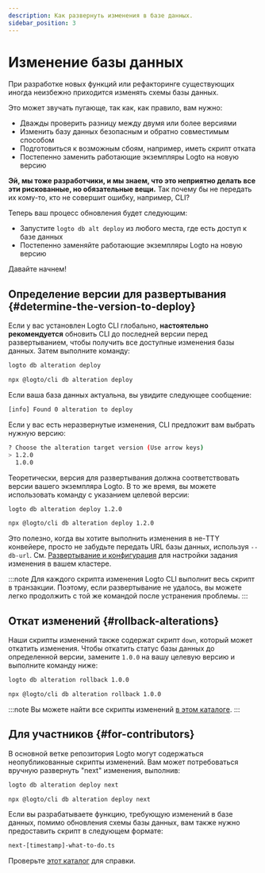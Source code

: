 ```yaml
---
description: Как развернуть изменения в базе данных.
sidebar_position: 3
---
```



# Изменение базы данных

При разработке новых функций или рефакторинге существующих иногда неизбежно приходится изменять схемы базы данных.

Это может звучать пугающе, так как, как правило, вам нужно:

- Дважды проверить разницу между двумя или более версиями
- Изменить базу данных безопасным и обратно совместимым способом
- Подготовиться к возможным сбоям, например, иметь скрипт отката
- Постепенно заменить работающие экземпляры Logto на новую версию

**Эй, мы тоже разработчики, и мы знаем, что это неприятно делать все эти рискованные, но обязательные вещи.** Так почему бы не передать их кому-то, кто не совершит ошибку, например, CLI?

Теперь ваш процесс обновления будет следующим:

- Запустите `logto db alt deploy` из любого места, где есть доступ к базе данных
- Постепенно заменяйте работающие экземпляры Logto на новую версию

Давайте начнем!

## Определение версии для развертывания \{#determine-the-version-to-deploy}

Если у вас установлен Logto CLI глобально, **настоятельно рекомендуется** обновить CLI до последней версии перед развертыванием, чтобы получить все доступные изменения базы данных. Затем выполните команду:

<Tabs groupId="cmd">

  <TabItem value="cli" label="CLI">

```bash
logto db alteration deploy
```

  </TabItem>
  <TabItem value="npx" label="npx">

```bash
npx @logto/cli db alteration deploy
```

  </TabItem>

</Tabs>

Если ваша база данных актуальна, вы увидите следующее сообщение:

```bash
[info] Found 0 alteration to deploy
```

Если у вас есть неразвернутые изменения, CLI предложит вам выбрать нужную версию:

```bash
? Choose the alteration target version (Use arrow keys)
> 1.2.0
  1.0.0
```

Теоретически, версия для развертывания должна соответствовать версии вашего экземпляра Logto. В то же время, вы можете использовать команду с указанием целевой версии:

<Tabs groupId="cmd">

  <TabItem value="cli" label="CLI">

```bash
logto db alteration deploy 1.2.0
```

  </TabItem>
  <TabItem value="npx" label="npx">

```bash
npx @logto/cli db alteration deploy 1.2.0
```

  </TabItem>

</Tabs>

Это полезно, когда вы хотите выполнить изменения в не-TTY конвейере, просто не забудьте передать URL базы данных, используя `--db-url`. См. [Развертывание и конфигурация](/logto-oss/deployment-and-configuration/) для настройки задания изменения в вашем кластере.

:::note
Для каждого скрипта изменения Logto CLI выполнит весь скрипт в транзакции. Поэтому, если развертывание не удалось, вы можете легко продолжить с той же командой после устранения проблемы.
:::

## Откат изменений \{#rollback-alterations}

Наши скрипты изменений также содержат скрипт `down`, который может откатить изменения. Чтобы откатить статус базы данных до определенной версии, замените `1.0.0` на вашу целевую версию и выполните команду ниже:

<Tabs groupId="cmd">

  <TabItem value="cli" label="CLI">

```bash
logto db alteration rollback 1.0.0
```

  </TabItem>
  <TabItem value="npx" label="npx">

```bash
npx @logto/cli db alteration rollback 1.0.0
```

  </TabItem>

</Tabs>

:::note
Вы можете найти все скрипты изменений [в этом каталоге](https://github.com/logto-io/logto/tree/master/packages/schemas/alterations).
:::

## Для участников \{#for-contributors}

В основной ветке репозитория Logto могут содержаться неопубликованные скрипты изменений. Вам может потребоваться вручную развернуть "next" изменения, выполнив:

<Tabs groupId="cmd">

  <TabItem value="cli" label="CLI">

```bash
logto db alteration deploy next
```

  </TabItem>
  <TabItem value="npx" label="npx">

```bash
npx @logto/cli db alteration deploy next
```

  </TabItem>

</Tabs>

Если вы разрабатываете функцию, требующую изменений в базе данных, помимо обновления схемы базы данных, вам также нужно предоставить скрипт в следующем формате:

```bash
next-[timestamp]-what-to-do.ts
```

Проверьте [этот каталог](https://github.com/logto-io/logto/tree/master/packages/schemas/alterations) для справки.
